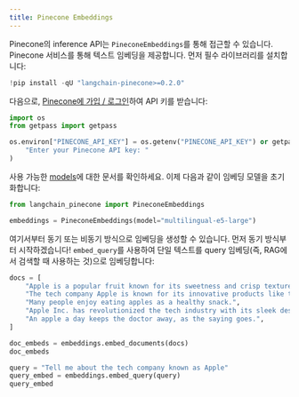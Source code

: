 ```yaml
---
title: Pinecone Embeddings
---
```


Pinecone의 inference API는 `PineconeEmbeddings`를 통해 접근할 수 있습니다. Pinecone 서비스를 통해 텍스트 임베딩을 제공합니다. 먼저 필수 라이브러리를 설치합니다:

```python
!pip install -qU "langchain-pinecone>=0.2.0"
```

다음으로, [Pinecone에 가입 / 로그인](https://app.pinecone.io)하여 API 키를 받습니다:

```python
import os
from getpass import getpass

os.environ["PINECONE_API_KEY"] = os.getenv("PINECONE_API_KEY") or getpass(
    "Enter your Pinecone API key: "
)
```

사용 가능한 [models](https://docs.pinecone.io/models/overview)에 대한 문서를 확인하세요. 이제 다음과 같이 임베딩 모델을 초기화합니다:

```python
from langchain_pinecone import PineconeEmbeddings

embeddings = PineconeEmbeddings(model="multilingual-e5-large")
```

여기서부터 동기 또는 비동기 방식으로 임베딩을 생성할 수 있습니다. 먼저 동기 방식부터 시작하겠습니다! `embed_query`를 사용하여 단일 텍스트를 query 임베딩(즉, RAG에서 검색할 때 사용하는 것)으로 임베딩합니다:

```python
docs = [
    "Apple is a popular fruit known for its sweetness and crisp texture.",
    "The tech company Apple is known for its innovative products like the iPhone.",
    "Many people enjoy eating apples as a healthy snack.",
    "Apple Inc. has revolutionized the tech industry with its sleek designs and user-friendly interfaces.",
    "An apple a day keeps the doctor away, as the saying goes.",
]
```

```python
doc_embeds = embeddings.embed_documents(docs)
doc_embeds
```

```python
query = "Tell me about the tech company known as Apple"
query_embed = embeddings.embed_query(query)
query_embed
```